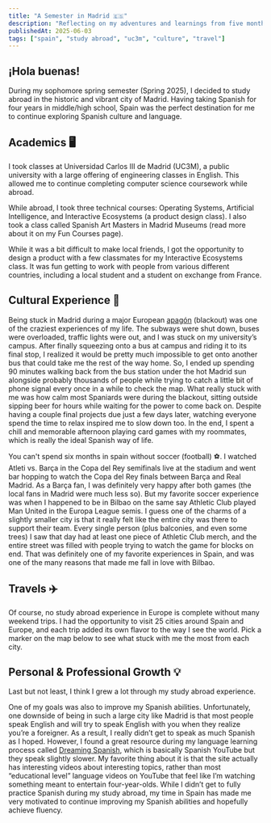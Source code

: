 ```yaml
---
title: "A Semester in Madrid 🇪🇸"
description: "Reflecting on my adventures and learnings from five months in Spain"
publishedAt: 2025-06-03
tags: ["spain", "study abroad", "uc3m", "culture", "travel"]
---
```


## ¡Hola buenas!

During my sophomore spring semester (Spring 2025), I decided to study abroad in the historic and vibrant city of Madrid. Having taking Spanish for four years in middle/high school, Spain was the perfect destination for me to continue exploring Spanish culture and language.


## Academics 🖥️

I took classes at Universidad Carlos III de Madrid (UC3M), a public university with a large offering of engineering classes in English. This allowed me to continue completing computer science coursework while abroad.

While abroad, I took three technical courses: Operating Systems, Artificial Intelligence, and Interactive Ecosystems (a product design class). I also took a class called Spanish Art Masters in Madrid Museums (read more about it on my Fun Courses page).

While it was a bit difficult to make local friends, I got the opportunity to design a product with a few classmates for my Interactive Ecosystems class. It was fun getting to work with people from various different countries, including a local student and a student on exchange from France.


## Cultural Experience 💃

Being stuck in Madrid during a major European <a href="https://www.nytimes.com/2025/04/28/world/europe/power-outage-spain-portugal-france.html?unlocked_article_code=1.c08.OOQ_.99mjMqH1o1rC&smid=url-share" target="_blank" rel="noopener noreferrer">apagón</a> (blackout) was one of the craziest experiences of my life. The subways were shut down, buses were overloaded, traffic lights were out, and I was stuck on my university’s campus. After finally squeezing onto a bus at campus and riding it to its final stop, I realized it would be pretty much impossible to get onto another bus that could take me the rest of the way home. So, I ended up spending 90 minutes walking back from the bus station under the hot Madrid sun alongside probably thousands of people while trying to catch a little bit of phone signal every once in a while to check the map. What really stuck with me was how calm most Spaniards were during the blackout, sitting outside sipping beer for hours while waiting for the power to come back on. Despite having a couple final projects due just a few days later, watching everyone spend the time to relax inspired me to slow down too. In the end, I spent a chill and memorable afternoon playing card games with my roommates, which is really the ideal Spanish way of life.

You can't spend six months in spain without soccer (football) ⚽️. I watched Atleti vs. Barça in the Copa del Rey semifinals live at the stadium and went bar hopping to watch the Copa del Rey finals between Barça and Real Madrid. As a Barça fan, I was definitely very happy after both games (the local fans in Madrid were much less so). But my favorite soccer experience was when I happened to be in Bilbao on the same say Athletic Club played Man United in the Europa League semis. I guess one of the charms of a slightly smaller city is that it really felt like the entire city was there to support their team. Every single person (plus balconies, and even some trees) I saw that day had at least one piece of Athletic Club merch, and the entire street was filled with people trying to watch the game for blocks on end. That was definitely one of my favorite experiences in Spain, and was one of the many reasons that made me fall in love with Bilbao.


## Travels ✈️

Of course, no study abroad experience in Europe is complete without many weekend trips. I had the opportunity to visit 25 cities around Spain and Europe, and each trip added its own flavor to the way I see the world. Pick a marker on the map below to see what stuck with me the most from each city.


<StudyAbroadMap />


## Personal & Professional Growth 💡

Last but not least, I think I grew a lot through my study abroad experience.

One of my goals was also to improve my Spanish abilities. Unfortunately, one downside of being in such a large city like Madrid is that most people speak English and will try to speak English with you when they realize you’re a foreigner. As a result, I really didn’t get to speak as much Spanish as I hoped. However, I found a great resource during my language learning process called <a href="https://www.dreamingspanish.com/" target="_blank" rel="noopener noreferrer">Dreaming Spanish</a>, which is basically Spanish YouTube but they speak slightly slower. My favorite thing about it is that the site actually has interesting videos about interesting topics, rather than most “educational level” language videos on YouTube that feel like I’m watching something meant to entertain four-year-olds. While I didn’t get to fully practice Spanish during my study abroad, my time in Spain has made me very motivated to continue improving my Spanish abilities and hopefully achieve fluency.